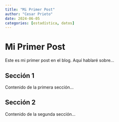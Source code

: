 ```yaml
---
title: "Mi Primer Post"
author: "Cesar Prieto"
date: 2024-06-05
categories: [estadística, datos]
---
```


# Mi Primer Post

Este es mi primer post en el blog. Aquí hablaré sobre...

## Sección 1

Contenido de la primera sección...

## Sección 2

Contenido de la segunda sección...
